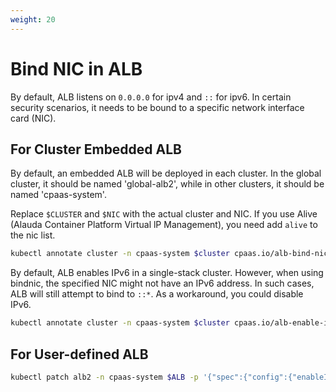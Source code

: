 ```yaml
---
weight: 20
---
```


# Bind NIC in ALB
By default, ALB listens on `0.0.0.0` for ipv4 and `::` for ipv6. In certain security scenarios, it needs to be bound to a specific network interface card (NIC).

## For Cluster Embedded ALB
By default, an embedded ALB will be deployed in each cluster. In the global cluster, it should be named 'global-alb2', while in other clusters, it should be named 'cpaas-system'.

Replace `$CLUSTER` and `$NIC` with the actual cluster and NIC.
If you use Alive (Alauda Container Platform Virtual lP Management), you need add `alive` to the nic list.

```bash
kubectl annotate cluster -n cpaas-system $cluster cpaas.io/alb-bind-nic='{"nic":["$NIC","alive"]}'
```
By default, ALB enables IPv6 in a single-stack cluster. However, when using bindnic, the specified NIC might not have an IPv6 address. In such cases, ALB will still attempt to bind to `::*`. 
As a workaround, you could disable IPv6.

```bash
kubectl annotate cluster -n cpaas-system $cluster cpaas.io/alb-enable-ipv6='"false"'
```

## For User-defined ALB

```bash
kubectl patch alb2 -n cpaas-system $ALB -p '{"spec":{"config":{"enableIPV6":"false","bindNIC":"{\"nic\":[\"$NIC\",\"alive\"]}"}}}' --type=merge
```
